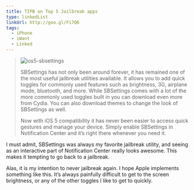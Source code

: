 ```yaml
---
title: TIPB on Top 5 Jailbreak apps
type: linkedList
linkUrl: http://goo.gl/Fi7Q6
tags:
  - iPhone
  - iWant
  - Linked
---
```


> ![ios5-sbsettings](/assets/uploads/2011-11-03/ios5-sbsettings.png)
> 
> SBSettings has not only been around forever, it has remained one of the most useful jailbreak utilities available. It allows you to add quick toggles for commonly used features such as brightness, 3G, airplane mode, bluetooth, and more. While SBSettings comes with a lot of the more commonly used toggles built in you can download even more from Cydia. You can also download themes to change the look of SBSettings as well.
> 
> Now with iOS 5 compatibility it has never been easier to access quick gestures and manage your device. Simply enable SBSettings in Notification Center and it’s right there whenever you need it.

I must admit, SBSettings was always my favorite jailbreak utility, and seeing as an interactive part of Notification Center really looks awesome. This makes it tempting to go back to a jailbreak.

Alas, it is my intention to never jailbreak again. I hope Apple implements something like this. It’s always painfully difficult to get to the screen brightness, or any of the other toggles I like to get to quickly.
